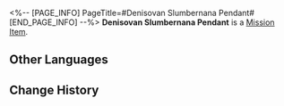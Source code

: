 <%-- [PAGE_INFO]
PageTitle=#Denisovan Slumbernana Pendant#
[END_PAGE_INFO] --%>
{{Item Infobox
|id          = 140507
|image       = Item Denisovan Slumbernana Pendant.png{{subst:void|<!--$UPLOAD:<<SpriteOutput/ItemFigures/140507.png>-<Item Denisovan Slumbernana Pendant.png>-<Item Icons>>-->}}
|type        = Mission Item
|invCategory = Missions
|rarity      = 3
|effect      = 
|description = A pendant decorated with a Slumbernana Monkey trinket, serving as a promotional reward for "Denisovan" level members. Proud members flaunt it on their phones, fanny packs, necks, or even faces.<br />''"Oh, by the way, 'Human' level members can accumulate pendant shards from the daily quiz and class attendance."''
}}
'''Denisovan Slumbernana Pendant''' is a [[Mission Item]].

==Other Languages==
{{Other Languages
|en   = Denisovan Slumbernana Pendant
|zhs  = 能人级睡蕉坠饰
|zht  = 能人級睡蕉墜飾
|ja   = ホモ・ハビリス級のバナーネペンダント
|ko   = 호모하빌리스 등급 졸리나나 펜던트
|es   = Colgante duermeplátano de Homo habilis
|fr   = Pendentif Somno-banane dénisovien
|ru   = Баюнановая подвеска Человека умелого
|th   = พวงกุญแจบานาน่าขี้เซา ระดับโฮโมแฮบิลิส
|vi   = Dây Chuyền Chúi Của Người Cổ Denisovan
|de   = Denisovaner Schlafbananen-Anhänger
|id   = Liontin Slumbernana Homo Habilis
|pt   = Pingente Denisovano Dormebanana
}}

==Change History==
{{Change History|2.6}}